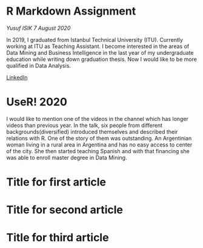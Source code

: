 
# R Markdown Assignment
*Yusuf ISIK* *7 August 2020*

In 2019, I graduated from Istanbul Technical University (ITU). Currently working at ITU as Teaching Assistant. I become interested in the areas of Data Mining and Business Intelligence in the last year of my undergraduate education while writing down graduation thesis. Now I would like to be more qualified in Data Analysis. 

[LinkedIn](https://www.linkedin.com/in/isikyusuf/)

# UseR! 2020 
I would like to mention one of the videos in the channel which has longer videos than previous year. In the talk, six people from different backgrounds(diversified) introduced themselves and described their relations with R. One of the story of them was outstanding. An Argentinian woman living in a rural area in Argentina and has no easy access to center of the city. She then started teaching Spanish and with that financing she was able to enroll master degree in Data Mining. 

# Title for first article
# Title for second article
# Title for third article

